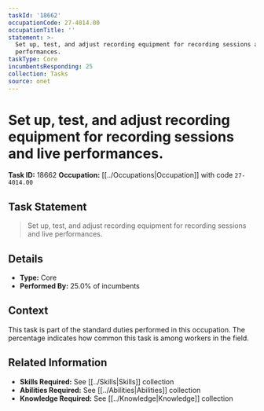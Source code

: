 ```yaml
---
taskId: '18662'
occupationCode: 27-4014.00
occupationTitle: ''
statement: >-
  Set up, test, and adjust recording equipment for recording sessions and live
  performances.
taskType: Core
incumbentsResponding: 25
collection: Tasks
source: onet
---
```

# Set up, test, and adjust recording equipment for recording sessions and live performances.

**Task ID:** 18662
**Occupation:** [[../Occupations|Occupation]] with code `27-4014.00`

## Task Statement

> Set up, test, and adjust recording equipment for recording sessions and live performances.

## Details

- **Type:** Core
- **Performed By:** 25.0% of incumbents

## Context

This task is part of the standard duties performed in this occupation. The percentage indicates how common this task is among workers in the field.

## Related Information

- **Skills Required:** See [[../Skills|Skills]] collection
- **Abilities Required:** See [[../Abilities|Abilities]] collection
- **Knowledge Required:** See [[../Knowledge|Knowledge]] collection
